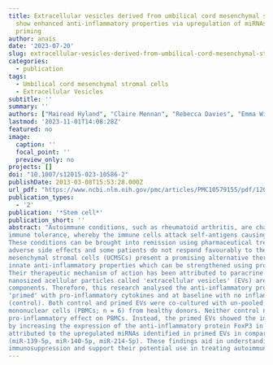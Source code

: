 ```yaml
---
title: Extracellular vesicles derived from umbilical cord mesenchymal stromal cells
  show enhanced anti-inflammatory properties via upregulation of miRNAs after pro-inflammatory
  priming
author: anais
date: '2023-07-20'
slug: extracellular-vesicles-derived-from-umbilical-cord-mesenchymal-stromal-cells-show-enhanced-anti-inflammatory-properties-via-upregulation-of-mirnas-after-pro-inflammatory-priming
categories:
  - publication
tags:
  - Umbilical cord mesenchymal stromal cells
  - Extracellular Vesicles
subtitle: ''
summary: ''
authors: ["Mairead Hyland", "Claire Mennan", "Rebecca Davies", "Emma Wilson", "Daniel P Tonge", "Aled Clayton", "Oksana Kehoe"]
lastmod: '2023-11-01T14:08:28Z'
featured: no
image:
  caption: ''
  focal_point: ''
  preview_only: no
projects: []
doi: "10.1007/s12015-023-10586-2"
publishDate: 2013-03-08T15:53:28.000Z
url_pdf: "https://www.ncbi.nlm.nih.gov/pmc/articles/PMC10579155/pdf/12015_2023_Article_10586.pdf"
publication_types:
  - '2'
publication: '*Stem cell*'
publication_short: ''
abstract: "Autoimmune conditions, such as rheumatoid arthritis, are characterised by a loss of
immune tolerance, whereby the immune cells attack self-antigens causing pain and inflammation.
These conditions can be brought into remission using pharmaceutical treatments, but often have
adverse side effects and some patients do not respond favourably to them. Human umbilical cord
mesenchymal stromal cells (UCMSCs) present a promising alternative therapeutic due to their
innate anti-inflammatory properties which can be strengthened using pro-inflammatory conditions.
Their therapeutic mechanism of action has been attributed to paracrine signalling, by which
nanosized acellular particles called 'extracellular vesicles' (EVs) are one of the essential
components. Therefore, this research analysed the anti-inflammatory properties of UCMSC-EVs
'primed' with pro-inflammatory cytokines and at baseline with no inflammatory cytokines
(control). Both control and primed EVs were co-cultured with un-pooled peripheral blood
mononuclear cells (PBMCs; n = 6) from healthy donors. Neither control nor primed EVs exerted a
pro-inflammatory effect on PBMCs. Instead, the primed EVs showed the immunosuppressive potential
by increasing the expression of the anti-inflammatory protein FoxP3 in PBMCs. This may be
attributed to the upregulated miRNAs identified in primed EVs in comparison to control EVs
(miR-139-5p, miR-140-5p, miR-214-5p). These findings aid in understanding how UCMSC-EVs mediate
immunosuppression and support their potential use in treating autoimmune conditions."
---
```

